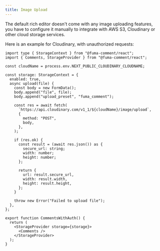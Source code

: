 ```yaml
---
title: Image Upload
---
```


The default rich editor doesn't come with any image uploading features, you have to configure it manually to integrate with AWS S3, Cloudinary or other cloud storage services.

Here is an example for Cloudinary, with unauthorized requests:

```tsx
import type { StorageContext } from "@fuma-comment/react";
import { Comments, StorageProvider } from "@fuma-comment/react";

const cloudName = process.env.NEXT_PUBLIC_CLOUDINARY_CLOUDNAME;

const storage: StorageContext = {
  enabled: true,
  async upload(file) {
    const body = new FormData();
    body.append("file", file);
    body.append("upload_preset", "fuma_comment");

    const res = await fetch(
      `https://api.cloudinary.com/v1_1/${cloudName}/image/upload`,
      {
        method: "POST",
        body,
      },
    );

    if (res.ok) {
      const result = (await res.json()) as {
        secure_url: string;
        width: number;
        height: number;
      };

      return {
        url: result.secure_url,
        width: result.width,
        height: result.height,
      };
    }

    throw new Error("Failed to upload file");
  },
};

export function CommentsWithAuth() {
  return (
    <StorageProvider storage={storage}>
      <Comments />
    </StorageProvider>
  );
}
```
